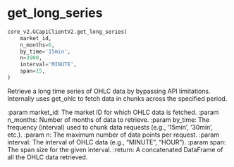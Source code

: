 # get_long_series { #pygcapi.core_v2.GCapiClientV2.get_long_series }

```python
core_v2.GCapiClientV2.get_long_series(
    market_id,
    n_months=6,
    by_time='15min',
    n=3900,
    interval='MINUTE',
    span=15,
)
```

Retrieve a long time series of OHLC data by bypassing API limitations.
Internally uses get_ohlc to fetch data in chunks across the specified period.

:param market_id: The market ID for which OHLC data is fetched.
:param n_months: Number of months of data to retrieve.
:param by_time: The frequency (interval) used to chunk data requests (e.g., '15min', '30min', etc.).
:param n: The maximum number of data points per request.
:param interval: The interval of OHLC data (e.g., "MINUTE", "HOUR").
:param span: The span size for the given interval.
:return: A concatenated DataFrame of all the OHLC data retrieved.